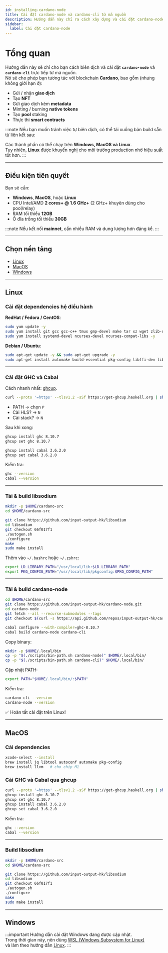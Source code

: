 ```yaml
---
id: installing-cardano-node
title: Cài đặt cardano-node và cardano-cli từ mã nguồn
description: Hướng dẫn này chỉ ra cách xây dựng và cài đặt cardano-node và cardano-cli từ mã nguồn cho tất cả các hệ điều hành chính.
sidebar:
  label: Cài đặt cardano-node
---
```


# Tổng quan

Hướng dẫn này sẽ chỉ cho bạn cách biên dịch và cài đặt **`cardano-node`** và **`cardano-cli`** trực tiếp từ mã nguồn.  
Nó sẽ cho phép bạn tương tác với blockchain **Cardano**, bao gồm (nhưng không giới hạn ở):

- Gửi / nhận **giao dịch**
- Tạo **NFT**
- Gửi giao dịch kèm **metadata**
- Minting / burning **native tokens**
- Tạo **pool** staking
- Thực thi **smart contracts**

:::note
Nếu bạn muốn tránh việc tự biên dịch, có thể tải xuống bản build sẵn từ liên kết sau:

Các thành phần có thể chạy trên **Windows, MacOS và Linux**.  
Tuy nhiên, **Linux** được khuyến nghị cho môi trường production nhờ hiệu suất tốt hơn.
:::

---

## Điều kiện tiên quyết

Bạn sẽ cần:

- **Windows**, **MacOS**, hoặc **Linux**
- CPU Intel/AMD **2 cores+ @ 1.6 GHz+** (2 GHz+ khuyên dùng cho pool/relay)
- RAM tối thiểu **12GB**
- Ổ đĩa trống tối thiểu **30GB**

:::note
Nếu kết nối **mainnet**, cần nhiều RAM và dung lượng hơn đáng kể.
:::

---

## Chọn nền tảng

- [Linux](#linux)
- [MacOS](#macos)
- [Windows](#windows)

---

## Linux

### Cài đặt dependencies hệ điều hành

**RedHat / Fedora / CentOS**:

```bash
sudo yum update -y
sudo yum install git gcc gcc-c++ tmux gmp-devel make tar xz wget zlib-devel libtool autoconf jq -y
sudo yum install systemd-devel ncurses-devel ncurses-compat-libs -y
```

**Debian / Ubuntu**:

```bash
sudo apt-get update -y && sudo apt-get upgrade -y
sudo apt-get install automake build-essential pkg-config libffi-dev libgmp-dev libssl-dev libtinfo-dev libsystemd-dev zlib1g-dev make g++ tmux git jq wget libncursesw5 libtool autoconf -y
```

---

### Cài đặt GHC và Cabal

Cách nhanh nhất: [ghcup](https://www.haskell.org/ghcup).

```bash
curl --proto '=https' --tlsv1.2 -sSf https://get-ghcup.haskell.org | sh
```

- PATH → chọn `P`
- Cài HLS? → `N`
- Cài stack? → `N`

Sau khi xong:

```bash
ghcup install ghc 8.10.7
ghcup set ghc 8.10.7

ghcup install cabal 3.6.2.0
ghcup set cabal 3.6.2.0
```

Kiểm tra:

```bash
ghc --version
cabal --version
```

---

### Tải & build libsodium

```bash
mkdir -p $HOME/cardano-src
cd $HOME/cardano-src

git clone https://github.com/input-output-hk/libsodium
cd libsodium
git checkout 66f017f1
./autogen.sh
./configure
make
sudo make install
```

Thêm vào `~/.bashrc` hoặc `~/.zshrc`:

```bash
export LD_LIBRARY_PATH="/usr/local/lib:$LD_LIBRARY_PATH"
export PKG_CONFIG_PATH="/usr/local/lib/pkgconfig:$PKG_CONFIG_PATH"
```

---

### Tải & build cardano-node

```bash
cd $HOME/cardano-src
git clone https://github.com/input-output-hk/cardano-node.git
cd cardano-node
git fetch --all --recurse-submodules --tags
git checkout $(curl -s https://api.github.com/repos/input-output-hk/cardano-node/releases/latest | jq -r .tag_name)

cabal configure --with-compiler=ghc-8.10.7
cabal build cardano-node cardano-cli
```

Copy binary:

```bash
mkdir -p $HOME/.local/bin
cp -p "$(./scripts/bin-path.sh cardano-node)" $HOME/.local/bin/
cp -p "$(./scripts/bin-path.sh cardano-cli)" $HOME/.local/bin/
```

Cập nhật PATH:

```bash
export PATH="$HOME/.local/bin/:$PATH"
```

Kiểm tra:

```bash
cardano-cli --version
cardano-node --version
```

✅ Hoàn tất cài đặt trên Linux!

---

## MacOS

### Cài dependencies

```bash
xcode-select --install
brew install jq libtool autoconf automake pkg-config
brew install llvm   # cho chip M1
```

### Cài GHC và Cabal qua ghcup

```bash
curl --proto '=https' --tlsv1.2 -sSf https://get-ghcup.haskell.org | sh
ghcup install ghc 8.10.7
ghcup set ghc 8.10.7
ghcup install cabal 3.6.2.0
ghcup set cabal 3.6.2.0
```

Kiểm tra:

```bash
ghc --version
cabal --version
```

---

### Build libsodium

```bash
mkdir -p $HOME/cardano-src
cd $HOME/cardano-src

git clone https://github.com/input-output-hk/libsodium
cd libsodium
git checkout 66f017f1
./autogen.sh
./configure
make
sudo make install
```

---

## Windows

:::important
Hướng dẫn cài đặt Windows đang được cập nhật.  
Trong thời gian này, nên dùng [WSL (Windows Subsystem for Linux)](https://docs.microsoft.com/en-us/windows/wsl/)  
và làm theo hướng dẫn [Linux](#linux).
:::

